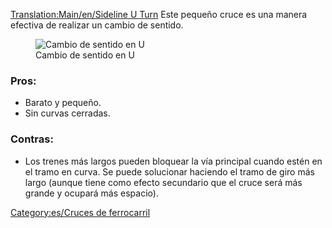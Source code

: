 [[Translation:Main/en/Sideline U Turn]]
{{en/-}}{{es/Menú de Cruces}}
Este pequeño cruce es una manera efectiva de realizar un cambio de sentido.

[[File:en/Mainline u turn.png|center|frame|Cambio de sentido en U]]

===Pros:===
*Barato y pequeño.
*Sin curvas cerradas.

===Contras:===
*Los trenes más largos pueden bloquear la vía principal cuando estén en el tramo en curva. Se puede solucionar haciendo el tramo de giro más largo (aunque tiene como efecto secundario que el cruce será más grande y ocupará más espacio).

[[Category:es/Cruces de ferrocarril]]